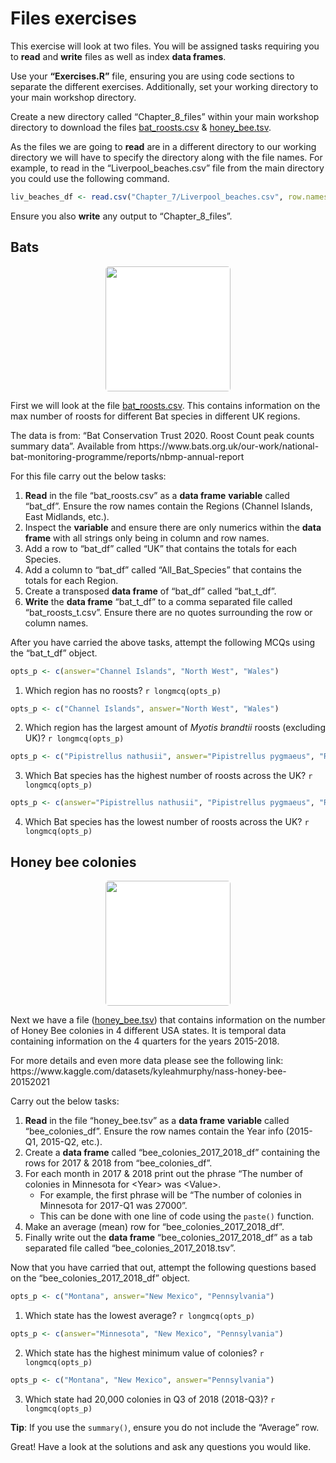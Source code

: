 # Files exercises
This exercise will look at two files. You will be assigned tasks requiring you to __read__ and __write__ files as well as index __data frames__.

Use your __"Exercises.R"__ file, ensuring you are using code sections to separate the different exercises. Additionally, set your working directory to your main workshop directory.

Create a new directory called "Chapter_8_files" within your main workshop directory to download the files [bat_roosts.csv](https://neof-workshops.github.io/R_j4c0xh/downloads/bat_roosts.csv) & [honey_bee.tsv](https://neof-workshops.github.io/R_j4c0xh/downloads/honey_bee.tsv).

As the files we are going to __read__ are in a different directory to our working directory we will have to specify the directory along with the file names. For example, to read in the "Liverpool_beaches.csv" file from the main directory you could use the  following command.

```r
liv_beaches_df <- read.csv("Chapter_7/Liverpool_beaches.csv", row.names = 1)
```

Ensure you also __write__ any output to "Chapter_8_files".

## Bats
<center>
![](figures/bat.png){style="width:200px; border-radius:5px; background:white"}
</center>

First we will look at the file [bat_roosts.csv](https://neof-workshops.github.io/R_j4c0xh/downloads/bat_roosts.csv). This contains information on the max number of roosts for different Bat species in different UK regions. 

The data is from: "Bat Conservation Trust 2020. Roost Count peak counts summary data". Available from https://www.bats.org.uk/our-work/national-bat-monitoring-programme/reports/nbmp-annual-report

For this file carry out the below tasks:

1. __Read__ in the file "bat_roosts.csv" as a __data frame__ __variable__ called "bat_df". Ensure the row names contain the Regions (Channel Islands, East Midlands, etc.).
2. Inspect the __variable__ and ensure there are only numerics within the __data frame__ with all strings only being in column and row names.
3. Add a row to "bat_df" called "UK" that contains the totals for each Species.
4. Add a column to "bat_df" called "All_Bat_Species" that contains the totals for each Region.
5. Create a transposed __data frame__ of "bat_df" called "bat_t_df".
6. __Write__ the __data frame__ "bat_t_df" to a comma separated file called "bat_roosts_t.csv". Ensure there are no quotes surrounding the row or column names.

After you have carried the above tasks, attempt the following MCQs using the "bat_t_df" object.

```r
opts_p <- c(answer="Channel Islands", "North West", "Wales")
```
1. Which region has no roosts? `r longmcq(opts_p)`

```r
opts_p <- c("Channel Islands", answer="North West", "Wales")
```
2. Which region has the largest amount of _Myotis brandtii_ roosts (excluding UK)? `r longmcq(opts_p)`

```r
opts_p <- c("Pipistrellus nathusii", answer="Pipistrellus pygmaeus", "Rhinolophus hipposideros")
```
3. Which Bat species has the highest number of roosts across the UK? `r longmcq(opts_p)`

```r
opts_p <- c(answer="Pipistrellus nathusii", "Pipistrellus pygmaeus", "Rhinolophus hipposideros")
```
4. Which Bat species has the lowest number of roosts across the UK? `r longmcq(opts_p)`

## Honey bee colonies
<center>
![](figures/beehive.png){style="width:200px; border-radius:5px; background:white"}
</center>

Next we have a file ([honey_bee.tsv](https://neof-workshops.github.io/R_j4c0xh/downloads/honey_bee.tsv)) that contains information on the number of Honey Bee colonies in 4 different USA states. It is temporal data containing information on the 4 quarters for the years 2015-2018.

For more details and even more data please see the following link: https://www.kaggle.com/datasets/kyleahmurphy/nass-honey-bee-20152021

Carry out the below tasks:

1. __Read__ in the file "honey_bee.tsv" as a __data frame__ __variable__ called "bee_colonies_df". Ensure the row names contain the Year info (2015-Q1, 2015-Q2, etc.).
2. Create a __data frame__ called "bee_colonies_2017_2018_df" containing the rows for 2017 & 2018 from "bee_colonies_df". 
3. For each month in 2017 & 2018 print out the phrase "The number of colonies in Minnesota for \<Year> was \<Value>.
    * For example, the first phrase will be "The number of colonies in Minnesota for 2017-Q1 was 27000".
    * This can be done with one line of code using the `paste()` function.
4. Make an average (mean) row for "bee_colonies_2017_2018_df".
5. Finally write out the __data frame__ "bee_colonies_2017_2018_df" as a tab separated file called "bee_colonies_2017_2018.tsv".

Now that you have carried that out, attempt the following questions based on the "bee_colonies_2017_2018_df" object.

```r
opts_p <- c("Montana", answer="New Mexico", "Pennsylvania")
```
1. Which state has the lowest average? `r longmcq(opts_p)`

```r
opts_p <- c(answer="Minnesota", "New Mexico", "Pennsylvania")
```
2. Which state has the highest minimum value of colonies? `r longmcq(opts_p)`

```r
opts_p <- c("Montana", "New Mexico", answer="Pennsylvania")
```
3. Which state had 20,000 colonies in Q3 of 2018 (2018-Q3)? `r longmcq(opts_p)`

__Tip__: If you use the `summary()`, ensure you do not include the "Average" row.

Great! Have a look at the solutions and ask any questions you would like.